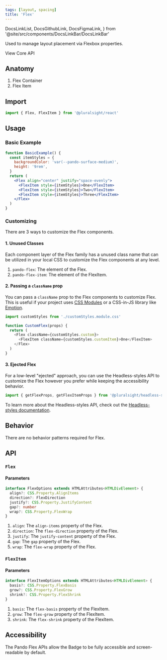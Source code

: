 ```yaml
---
tags: [layout, spacing]
title: 'Flex'
---
```


  DocsLinkList,
  DocsGithubLink,
  DocsFigmaLink,
} from '@site/src/components/DocsLinkBar/DocsLinkBar'

<p className="size-xxl">
  Used to manage layout placement via Flexbox properties.
</p>

<DocsLinkList>
  <DocsGithubLink href="https://github.com/pluralsight/pando/tree/main/packages/react/src/components/Flex.tsx" />
  <DocsGithubLink href="https://github.com/pluralsight/pando/tree/main/packages/headless-styles/src/components/Flex/flexCSS.ts">
    View Core API
  </DocsGithubLink>
  <DocsFigmaLink href="https://www.figma.com/file/ZmH4XsZS5WnKeo28ylM5x1/Pando-UI-kit-(Web)?node-id=1214%3A50560&t=YLA3FBYLefNvfeuf-0" />
</DocsLinkList>

## Anatomy

1. Flex Container
2. Flex Item

## Import

```javascript
import { Flex, FlexItem } from '@pluralsight/react'
```

## Usage

### Basic Example

```jsx live
function BasicExample() {
  const itemStyles = {
    backgroundColor: 'var(--pando-surface-medium)',
    height: '9rem',
  }
  return (
    <Flex align="center" justify="space-evenly">
      <FlexItem style={itemStyles}>One</FlexItem>
      <FlexItem style={itemStyles}>Two</FlexItem>
      <FlexItem style={itemStyles}>Three</FlexItem>
    </Flex>
  )
}
```

### Customizing

There are 3 ways to customize the Flex components.

#### 1. Unused Classes

Each component layer of the Flex family has a unused class name that can be utilized in your local CSS to customize the Flex components at any level.

1. `pando-flex`: The element of the Flex.
2. `pando-flex-item`: The element of the FlexItem.

#### 2. Passing a `className` prop

You can pass a `className` prop to the Flex components to customize Flex. This is useful if your project uses [CSS Modules](https://github.com/css-modules/css-modules) or a CSS-in-JS library like [Emotion](https://emotion.sh/docs/introduction).

```javascript title="Example of using CSS Modules to customize Flex." showLineNumbers
import customStyles from './customStyles.module.css'

function CustomFlex(props) {
  return (
    <Flex className={customStyles.custom}>
      <FlexItem className={customStyles.customItem}>One</FlexItem>
    </Flex>
  )
}
```

#### 3. Ejected Flex

For a low-level "ejected" approach, you can use the Headless-styles API to customize the Flex however you prefer while keeping the accessibility behavior.

```javascript showLineNumbers
import { getFlexProps, getFlexItemProps } from '@pluralsight/headless-styles'
```

To learn more about the Headless-styles API, check out the [Headless-styles documentation](https://github.com/pluralsight/pando/blob/main/packages/headless-styles/src/components/Flex/flexCSS.ts).

## Behavior

There are no behavior patterns required for Flex.

## API

### `Flex`

#### Parameters

```typescript
interface FlexOptions extends HTMLAttributes<HTMLDivElement> {
  align?: CSS.Property.AlignItems
  direction?: FlexDirection
  justify?: CSS.Property.JustifyContent
  gap?: number
  wrap?: CSS.Property.FlexWrap
}
```

1. `align`: The `align-items` property of the Flex.
2. `direction`: The `flex-direction` property of the Flex.
3. `justify`: The `justify-content` property of the Flex.
4. `gap`: The `gap` property of the Flex.
5. `wrap`: The `flex-wrap` property of the Flex.

### `FlexItem`

#### Parameters

```typescript
interface FlexItemOptions extends HTMLAttributes<HTMLDivElement> {
  basis?: CSS.Property.FlexBasis
  grow?: CSS.Property.FlexGrow
  shrink?: CSS.Property.FlexShrink
}
```

1. `basis`: The `flex-basis` property of the FlexItem.
2. `grow`: The `flex-grow` property of the FlexItem.
3. `shrink`: The `flex-shrink` property of the FlexItem.

## Accessibility

The Pando Flex APIs allow the Badge to be fully accessible and screen-readable by default.
